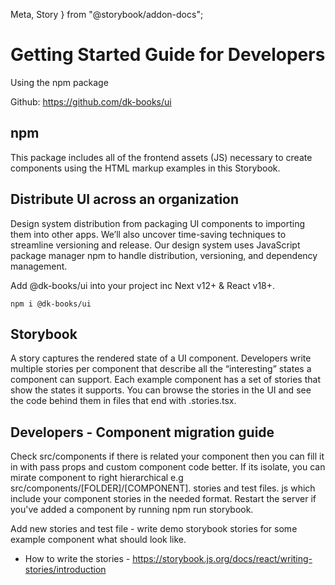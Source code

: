   Meta,
  Story
} from "@storybook/addon-docs";

<Meta title="Getting Started/Developers" />

# Getting Started Guide for Developers
Using the npm package

Github: https://github.com/dk-books/ui

## npm

This package includes all of the frontend assets (JS) necessary to create components using the HTML markup examples in this Storybook.

## Distribute UI across an organization

Design system distribution from packaging UI components to importing them into other apps. We’ll also uncover time-saving techniques to streamline versioning and release.
Our design system uses JavaScript package manager npm to handle distribution, versioning, and dependency management.

Add @dk-books/ui into your project inc Next v12+ & React v18+.

 	npm i @dk-books/ui

## Storybook 

A story captures the rendered state of a UI component. Developers write multiple stories per component that describe all the “interesting” states a component can support.
Each example component has a set of stories that show the states it supports. You can browse the stories in the UI and see the code behind them in files that end with .stories.tsx. 

## Developers - Component migration guide

Check src/components if there is related your component then you can fill it in with pass props and custom component code better. If its isolate, you can mirate component to right hierarchical e.g src/components/[FOLDER]/[COMPONENT]. stories and test files. js which include your component stories in the needed format.
Restart the server if you've added a component by running npm run storybook.

Add new stories and test file - write demo storybook stories for some example component what should look like. 

- How to write the stories - https://storybook.js.org/docs/react/writing-stories/introduction